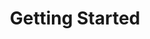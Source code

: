 ---
title: Getting Started
description: A guide to help you set up and use the ASL Methods Section Generator
---
